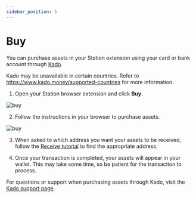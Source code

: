 ```yaml
---
sidebar_position: 5
---
```


# Buy

You can purchase assets in your Station extension using your card or bank account through [Kado](https://www.kado.money/). 

<Admonition type="tip" icon="🗺️" title="Buying assets">

Kado may be unavailable in certain countries. Refer to https://www.kado.money/supported-countries for more information. 

</Admonition>

1. Open your Station browser extension and click **Buy**. 

<img
    className="readme-img-sm"
    src="/img/screens/receive/receive-1.png"
    alt="buy"
/>

2. Follow the instructions in your browser to purchase assets. 

<img
    className="readme-img-sm"
    src="/img/screens/buy/buy-1.png"
    alt="buy"
/>

3. When asked to which address you want your assets to be received, follow the [Receive tutorial](./send.mdx#receive) to find the appropriate address. 

4. Once your transaction is completed, your assets will appear in your wallet. This may take some time, so be patient for the transaction to process. 

For questions or support when purchasing assets through Kado, visit the [Kado support page](https://faq.kado.money/en/). 
